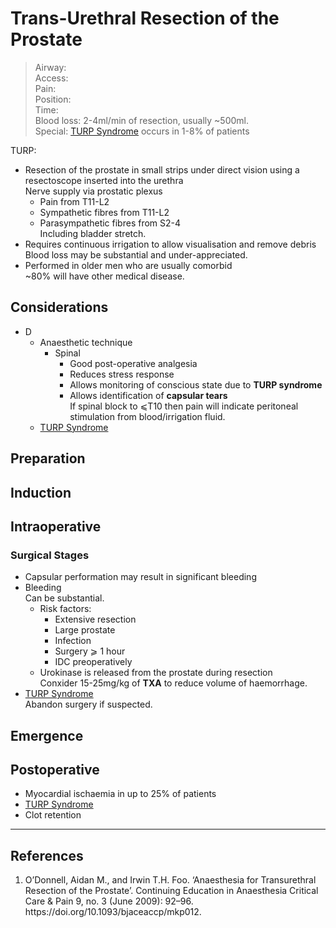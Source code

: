 # Trans-Urethral Resection of the Prostate


>Airway:  <br>
>Access:  <br>
>Pain:  <br>
>Position: <br>
>Time:  <br>
>Blood loss:  2-4ml/min of resection, usually ~500ml. <br>
>Special: [TURP Syndrome](/disease/fluid/turp-syndrome.md) occurs in 1-8% of patients<br>


TURP:

* Resection of the prostate in small strips under direct vision using a resectoscope inserted into the urethra\
Nerve supply via prostatic plexus
	* Pain from T11-L2
	* Sympathetic fibres from T11-L2
	* Parasympathetic fibres from S2-4\
	Including bladder stretch.
* Requires continuous irrigation to allow visualisation and remove debris\
Blood loss may be substantial and under-appreciated.
* Performed in older men who are usually comorbid\
~80% will have other medical disease.


## Considerations

* D
	* Anaesthetic technique
		* Spinal\
			* Good post-operative analgesia
			* Reduces stress response
			* Allows monitoring of conscious state due to **TURP syndrome**
			* Allows identification of **capsular tears**\
			If spinal block to ⩽T10 then pain will indicate peritoneal stimulation from blood/irrigation fluid.
	* [TURP Syndrome](/disease/fluid/turp-syndrome.md)

## Preparation

## Induction

## Intraoperative

### Surgical Stages

* Capsular performation may result in significant bleeding
* Bleeding\
Can be substantial.
	* Risk factors:
		* Extensive resection
		* Large prostate
		* Infection
		* Surgery ⩾ 1 hour
		* IDC preoperatively
	* Urokinase is released from the prostate during resection\
	Conxider 15-25mg/kg of **TXA** to reduce volume of haemorrhage.
* [TURP Syndrome](/disease/fluid/turp-syndrome.md)\
Abandon surgery if suspected.


## Emergence

## Postoperative

* Myocardial ischaemia in up to 25% of patients
* [TURP Syndrome](/disease/fluid/turp-syndrome.md)
* Clot retention


---

## References

1. O’Donnell, Aidan M., and Irwin T.H. Foo. ‘Anaesthesia for Transurethral Resection of the Prostate’. Continuing Education in Anaesthesia Critical Care & Pain 9, no. 3 (June 2009): 92–96. https://doi.org/10.1093/bjaceaccp/mkp012.
